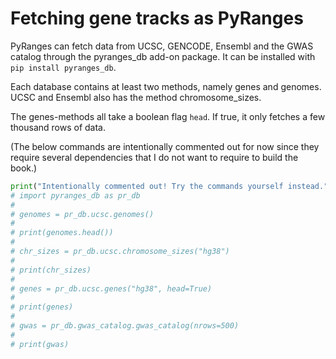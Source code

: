 # Fetching gene tracks as PyRanges

PyRanges can fetch data from UCSC, GENCODE, Ensembl and the GWAS catalog through
the pyranges_db add-on package. It can be installed with `pip install
pyranges_db`.

Each database contains at least two methods, namely genes and genomes. UCSC and
Ensembl also has the method chromosome_sizes.

The genes-methods all take a boolean flag `head`. If true, it only fetches a few thousand rows of data.

(The below commands are intentionally commented out for now since they require several dependencies that I do not want to require to build the book.)

```python
print("Intentionally commented out! Try the commands yourself instead.")
# import pyranges_db as pr_db
# 
# genomes = pr_db.ucsc.genomes()
# 
# print(genomes.head())
# 
# chr_sizes = pr_db.ucsc.chromosome_sizes("hg38")
# 
# print(chr_sizes)
# 
# genes = pr_db.ucsc.genes("hg38", head=True)
# 
# print(genes)
# 
# gwas = pr_db.gwas_catalog.gwas_catalog(nrows=500)
# 
# print(gwas)
```
